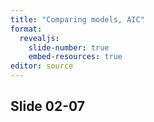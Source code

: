 ```yaml
---
title: "Comparing models, AIC"
format: 
  revealjs:
    slide-number: true
    embed-resources: true
editor: source
---
```


## Slide 02-07

::: notes

:::

